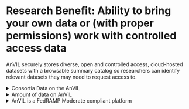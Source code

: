 # Research Benefit: Ability to bring your own data or (with proper permissions) work with controlled access data

AnVIL securely stores diverse, open and controlled access, cloud-hosted datasets with a browsable summary catalog so researchers can identify relevant datasets they may need to request access to.

<details><summary>Consortia Data on the AnVIL</summary>

Data on the AnVIL includes data from consortia such as

* [The Amyotrophic Lateral Sclerosis (ALS) Compute Project](https://anvilproject.org/news/2023/09/05/data-release-als-compute-project)
* [NIH Intramural Center for Alzheimer's and Related Dementias (CARD)](https://anvilproject.org/news/2023/03/17/data-release-card-dementia-long-read-project)
* [The Centers for Common Disease Genomics (CCDG)](https://www.genome.gov/Funded-Programs-Projects/NHGRI-Genome-Sequencing-Program/Centers-for-Common-Disease-Genomics)
* [The Centers for Mendelian Genomics (CMG)](https://www.genome.gov/Funded-Programs-Projects/NHGRI-Genome-Sequencing-Program/Centers-for-Mendelian-Genomics-CMG)
* [Genomics Research to Elucidate the Genetics of Rare diseases (GREGoR)](https://anvilproject.org/news/2024/11/21/gregor-consortium)
* [Genotype-Tissue Expression (GTEx) project](https://anvilproject.org/news/2024/11/20/gtexv10)
* [International Fetal Genomics Consortium (IFGC)](https://www.fetalgenomics.org/)
* [The 1000 Genomes Project](https://www.internationalgenome.org/)
* [The Clinical Sequencing Evidence-Generating Research (CSER) consortium](https://anvilproject.org/consortia/cser)
* [The Electronic and MEdical Records and Genomics project (eMERGE)](https://emerge-network.org/)
* [The Population Architecture Using Genomics and Epidemiology Consortium (PAGE)](https://www.genome.gov/Funded-Programs-Projects/Population-Architecture-Using-Genomics-and-Epidemiology)
* [The Human Pangenome Reference Consortium (HPRC)](https://anvilproject.org/news/2021/03/11/hprc-on-anvil)
* [Telomere-to-Telomere (T2T)](https://anvilproject.org/news/2023/03/17/data-release-telomere-to-telomere)

[Additional consortia or upcoming planned data ingestion can be found on the AnVIL project portal](https://anvilproject.org/consortia). By inverting the typical method of genomic analysis, AnVIL brings a computing environment to the data rather than moving the data from storage to the computing environment or stories copies of the data across institutional high performance computing clusters.

</details>

<details><summary>Amount of data on AnVIL</summary>

As discussed in the [flagship AnVIL paper](https://www.cell.com/cell-genomics/fulltext/), the AnVIL hosts data from >280,000 human genomes from >240 different cohorts spanning multiple consortia and major NHGRI projects. The AnVIL offers a browsable catalog of summary information about all of the datasets so that even if a user isn't authorized to access the data itself, they can better determine if the data will be helpful for their research if they need to apply for authorization for access. AnVIL is working to facilitate data harmonization across studies, ensuring consistency and interoperability, which is critical for large-scale analyses. These efforts will increase the value of the AnVIL data and maximize its utility to the researcher community.

```r
ottrpal::include_slide("https://docs.google.com/presentation/d/1zq27o5gSWeiaEPqbCTTL3c_zvozN5lg_QNJYRVyM-SI/edit?slide=id.g36e681c6048_0_496#slide=id.g36e681c6048_0_496")
```

</details>

<details><summary>AnVIL is a FedRAMP Moderate compliant platform</summary>

As a [FedRAMP Moderate compliant platform](https://www.fedramp.gov/rev5/baselines/), AnVIL maintains FedRAMP authorization of compliance to ensure as a cloud service provider, minimum security requirements are met for data processing, storage, and transmission of Protected Health Information (PHI) and Personally Identifiable Information (PII) where loss of confidentiality, integrity, and availability would result in serious adverse effect or non-life threatening harm. All steps necessary to maintain compliance, such as robust logging of access to data, periodic audits by third-party analysts, and monitoring for abnormal use patterns are managed and guaranteed by AnVIL.

</details>
